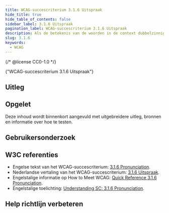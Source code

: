 ```yaml
---
title: WCAG-succescriterium 3.1.6 Uitspraak
hide_title: true
hide_table_of_contents: false
sidebar_label: 3.1.6 Uitspraak
pagination_label: WCAG-succescriterium 3.1.6 Uitspraak
description: Als de betekenis van de woorden in de context dubbelzinnig is zonder kennis van de uitspraak, geef dan aan hoe deze woorden uitgesproken worden.
slug: 3.1.6
keywords:
  - WCAG
---
```


{/* @license CC0-1.0 */}


<WcagHeadingGroup level={1} conformanceLevel="Niveau AAA">
  {"WCAG-succescriterium 3.1.6 Uitspraak"}
</WcagHeadingGroup>

## Uitleg

<Summary />

## Opgelet

Deze inhoud wordt binnenkort aangevuld met uitgebreidere uitleg, bronnen en informatie over hoe te testen.

## Gebruikersonderzoek

<CTAGebruikersonderzoek />

## W3C referenties

- Engelse tekst van het WCAG-succescriterium: [<span lang="en">3.1.6 Pronunciation</span>](https://www.w3.org/TR/WCAG22/#pronunciation).
- Nederlandse vertaling van het WCAG-succescriterium: [3.1.6 Uitspraak](https://www.w3.org/Translations/WCAG22-nl/#uitspraak).
- Engelstalige informatie op <span lang="en">How to Meet WCAG</span>: [<span lang="en">Quick Reference 3.1.6 Pronunciation</span>](https://www.w3.org/WAI/WCAG22/quickref/#pronunciation).
- Engelstalige toelichting: [<span lang="en">Understanding SC: 3.1.6 Pronunciation</span>](https://www.w3.org/WAI/WCAG22/Understanding/pronunciation.html).

<SpotlightSection>
  <Markdown omitH1 headinglevel={3}>
    <Disclaimer />
  </Markdown>
</SpotlightSection>

## Help richtlijn verbeteren

<Markdown omitH1 headinglevel={3}>
  <WCAGFooterInfo />
</Markdown>
